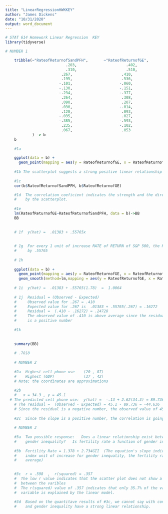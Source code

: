 ```yaml
---
title: "LinearRegressionHWKKEY"
author: "James Dickens"
date: "10/31/2020"
output: word_document
---
```


```r


# STAT 614 Homework Linear Regression  KEY
library(tidyverse)

# NUMBER 1

	tribble(~"RateofReturnofSandPFH",      	~"RateofReturnofGE",
    	    	           .203,                      .402,
    		               .310,                      .510,
    	                 .267,	                    .410,
    	                 .195,	                    .536,
    	                -.101,                     -.060,
    	                -.130,	                   -.151,
    	                -.234,	                   -.377,
    	                 .264,	                    .308,
    	                 .090,	                    .207,
    	                 .030,	                   -.014,
	                     .128,	                    .093,
    	                -.035,	                    .027,
    	                -.385,	                   -.593,
    	                 .235,	                   -.102,
    	                 .067,	                    .053
	        ) -> b
	b
	
	#1a

	ggplot(data = b) +
	  geom_point(mapping = aes(y = RateofReturnofGE, x = RateofReturnofSandPFH ))
	
	#1b The scatterplot suggests a strong positive linear relationship
	
	#1c
	cor(b$RateofReturnofSandPFH, b$RateofReturnofGE)

	#1d  The correlation coeficient indicates the strength and the direction of the pattern shown
	#    by the scatterplot.
	
	#1e
	lm(RateofReturnofGE~RateofReturnofSandPFH, data = b)->BB
	BB
	
	
	# 1f  y(hat) =  .01383 + .55765x
	
	
	# 1g  For every 1 unit of increase RATE of RETURN of S&P 500, the RATE of RETURN of GE increases
	#     by .55765
	
	# 1h  
	
	ggplot(data = b) +
	  geom_point(mapping = aes(y = RateofReturnofGE, x = RateofReturnofSandPFH )) +
	  geom_smooth(method=lm,mapping = aes(y = RateofReturnofGE, x = RateofReturnofSandPFH ), se=FALSE)
	
	# 1i  y(hat) =  .01383 + .55765(1.78)  =  1.0064
	
	# 1j  Residual = (Observed - Expected)   
	#     Observed value for .267 = .410
	#     Expected value for .267 is  .01383 + .55765(.267) = .16272
	#     Residual =  (.410 - .16272) = .24728
	#     The observed value of .410 is above average since the residual .24728
	#     is a positive number
	
	#1k
	
	
	summary(BB)
	
	# .7818
	
	# NUMBER 2
	
	#2a  Highest cell phone use    (20 , 87)
	#    Highest (GDP)             (37 , 42)
	# Note; the coordinates are approximations
	
	#2b
	#   x = 34.3 , y = 45.1
  # The predicted cell phone use:  y(hat) =  -.13 + 2.62(34.3) = 89.736
	# The residual =  (Observed - Expected) = 45.1 - 89.736 = -44.636
	# Since the residual is a negative number, the observed value of 45.1 is below average.
	
	#2c  Since the slope is a positive number, the correlation is going to be positive.
	
	# NUMBER 3
	
	#3a  Two possible response:   Does a linear relationship exist between fertility rate and
	#    gender inequality?   Is fertility rate a function of gender inequality ?
	
	#3b  Fertility Rate = 1.378 + 2.734GII  (The equation's slope indicates that for every
	#    index unit of increase for gender inequality, the fertility rate increases by 2.734 on
	#    average)
	

	#3c  r = .598  ,  r(squared) = .357
	#  The low r value indicates that the scatter plot does not show a strong linear relationship
	#  between the varibles
	#  The r(squared) value of .357 indicates that only 35.7% of the variation in the dependent 
	#  variable is explained by the linear model.
	
	#3d  Based on the quantitave results of #3c, we cannot say with confidence that fertility rate
	#    and gender inequality have a strong linear relationship.
	         



```
